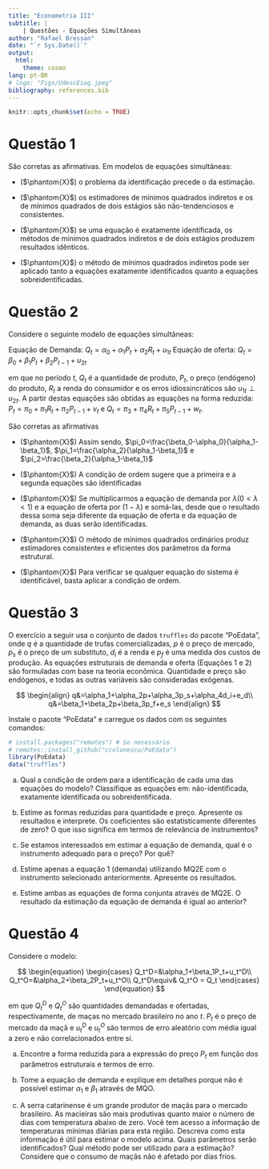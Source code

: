 ```yaml
---
title: "Econometria III"
subtitle: |
    | Questões - Equações Simultâneas
author: "Rafael Bressan"
date: "`r Sys.Date()`"
output: 
  html:
    theme: cosmo
lang: pt-BR
# logo: "Figs/UdescEsag.jpeg"
bibliography: references.bib
---
```


```r
knitr::opts_chunk$set(echo = TRUE)
```


# Questão 1

São corretas as afirmativas. Em modelos de equações simultâneas:

- ($\phantom{X}$) o problema da identificação precede o da estimação.

- ($\phantom{X}$) os estimadores de mínimos quadrados indiretos e os de mínimos quadrados de dois estágios são não-tendenciosos e consistentes.

- ($\phantom{X}$) se uma equação é exatamente identificada, os métodos de mínimos quadrados indiretos e de dois estágios produzem resultados idênticos.

- ($\phantom{X}$) o método de mínimos quadrados indiretos pode ser aplicado tanto a equações exatamente identificados quanto a equações sobreidentificadas.


# Questão 2

Considere o seguinte modelo de equações simultâneas:

Equação de Demanda: $Q_t = \alpha_0 + \alpha_1 P_t + \alpha_2 R_t + u_{1t}$
Equação de oferta: $Q_t = \beta_0 + \beta_1 P_t + \beta_2 P_{t-1} + u_{2t}$

em que no período $t$, $Q_t$ é a quantidade de produto, $P_t$, o preço (endógeno) do produto, $R_t$  a renda do consumidor e os erros idiossincráticos são $u_{1t}\perp u_{2t}$. A partir destas equações são obtidas as equações na forma reduzida: $P_t = \pi_0 + \pi_1 R_t + \pi_2 P_{t-1} + v_t$ e $Q_t = \pi_3 + \pi_4 R_t + \pi_5 P_{t-1} +w_t$.

São corretas as afirmativas

- ($\phantom{X}$) Assim sendo, $\pi_0=\frac{\beta_0-\alpha_0}{\alpha_1-\beta_1}$, $\pi_1=\frac{\alpha_2}{\alpha_1-\beta_1}$ e $\pi_2=\frac{\beta_2}{\alpha_1-\beta_1}$

- ($\phantom{X}$) A condição de ordem sugere que a primeira e a segunda equações são identificadas

- ($\phantom{X}$) Se multiplicarmos a equação de demanda por $\lambda (0 < \lambda < 1)$ e a equação de oferta por $(1- \lambda)$ e somá-las, desde que o resultado dessa soma seja diferente da equação de oferta e da equação de demanda, as duas serão identificadas.

- ($\phantom{X}$) O método de mínimos quadrados ordinários produz estimadores consistentes e eficientes dos parâmetros da forma estrutural.

- ($\phantom{X}$) Para verificar se qualquer equação do sistema é identificável, basta aplicar a condição de ordem.


# Questão 3

O exercício a seguir usa o conjunto de dados `truffles` do pacote "PoEdata", onde $q$ é a quantidade de trufas comercializadas, $p$ é o preço de mercado, $p_s$ é o preço de um substituto, $d_i$ é a renda e $p_f$ é uma medida dos custos de produção. As equações estruturais de demanda e oferta (Equações 1 e 2) são formuladas com base na teoria econômica. Quantidade e preço são endógenos, e todas as outras variáveis são consideradas exógenas.

$$
\begin{align}
q&=\alpha_1+\alpha_2p+\alpha_3p_s+\alpha_4d_i+e_d\\
q&=\beta_1+\beta_2p+\beta_3p_f+e_s
\end{align}
$$

Instale o pacote "PoEdata" e carregue os dados com os seguintes comandos:

```r
# install.packages("remotes") # Se necessário
# remotes::install_github("ccolonescu/PoEdata")
library(PoEdata)
data("truffles")
```

a) Qual a condição de ordem para a identificação de cada uma das equações do modelo? Classifique as equações em: não-identificada, exatamente identificada ou sobreidentificada.


b) Estime as formas reduzidas para quantidade e preço. Apresente os resultados e interprete. Os coeficientes são estatisticamente diferentes de zero? O que isso significa em termos de relevância de instrumentos?


c) Se estamos interessados em estimar a equação de demanda, qual é o instrumento adequado para o preço? Por quê?

d) Estime apenas a equação 1 (demanda) utilizando MQ2E com o instrumento selecionado anteriormente. Apresente os resultados.

e) Estime ambas as equações de forma conjunta através de MQ2E. O resultado da estimação da equação de demanda é igual ao anterior?


# Questão 4

Considere o modelo:

$$
\begin{equation}
\begin{cases}
Q_t^D=&\alpha_1+\beta_1P_t+u_t^D\\
Q_t^O=&\alpha_2+\beta_2P_t+u_t^O\\
Q_t^D\equiv& Q_t^O = Q_t
\end{cases}
\end{equation}
$$

em que $Q_t^D$ e $Q_t^O$ são quantidades demandadas e ofertadas, respectivamente, de maças no mercado brasileiro no ano $t$. $P_t$ é o preço de mercado da maçã e $u_t^D$ e  $u_t^O$ são termos de erro aleatório com média igual a zero e não correlacionados entre si.

a) Encontre a forma reduzida para a expressão do preço $P_t$ em função dos parâmetros estruturais e termos de erro.

b) Tome a equação de demanda e explique em detalhes porque não é possível estimar $\alpha_1$ e $\beta_1$ através de MQO.

c) A serra catarinense é um grande produtor de maçãs para o mercado brasileiro. As macieiras são mais produtivas quanto maior o número de dias com temperatura abaixo de zero. Você tem acesso a informação de temperaturas mínimas diárias para esta região. Descreva como esta informação é útil para estimar o modelo acima. Quais parâmetros serão identificados? Qual método pode ser utilizado para a estimação? Considere que o consumo de maçãs não é afetado por dias frios.

